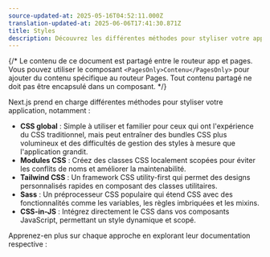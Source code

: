 ```yaml
---
source-updated-at: 2025-05-16T04:52:11.000Z
translation-updated-at: 2025-06-06T17:41:30.871Z
title: Styles
description: Découvrez les différentes méthodes pour styliser votre application Next.js.
---
```


{/* Le contenu de ce document est partagé entre le routeur app et pages. Vous pouvez utiliser le composant `<PagesOnly>Contenu</PagesOnly>` pour ajouter du contenu spécifique au routeur Pages. Tout contenu partagé ne doit pas être encapsulé dans un composant. */}

Next.js prend en charge différentes méthodes pour styliser votre application, notamment :

- **CSS global** : Simple à utiliser et familier pour ceux qui ont l'expérience du CSS traditionnel, mais peut entraîner des bundles CSS plus volumineux et des difficultés de gestion des styles à mesure que l'application grandit.
- **Modules CSS** : Créez des classes CSS localement scopées pour éviter les conflits de noms et améliorer la maintenabilité.
- **Tailwind CSS** : Un framework CSS utility-first qui permet des designs personnalisés rapides en composant des classes utilitaires.
- **Sass** : Un préprocesseur CSS populaire qui étend CSS avec des fonctionnalités comme les variables, les règles imbriquées et les mixins.
- **CSS-in-JS** : Intégrez directement le CSS dans vos composants JavaScript, permettant un style dynamique et scopé.

Apprenez-en plus sur chaque approche en explorant leur documentation respective :